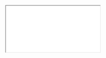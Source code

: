 <iframe
  src={
    'https://codesandbox.io/embed/typescript-todo-list-5tpke?fontsize=14&hidenavigation=1&theme=light&view=preview'
  }
  style={{
    width: '100%',
    height: '500px',
    border: '1px solid lightgrey',
    borderRadius: ' 4px',
    overflow: 'hidden',
  }}
  title={'TypeScript Todo List'}
  allow={
    'accelerometer; ambient-light-sensor; camera; encrypted-media; geolocation; gyroscope; hid; microphone; midi; payment; usb; vr; xr-spatial-tracking'
  }
  sandbox={
    'allow-forms allow-modals allow-popups allow-presentation allow-same-origin allow-scripts'
  }
/>
